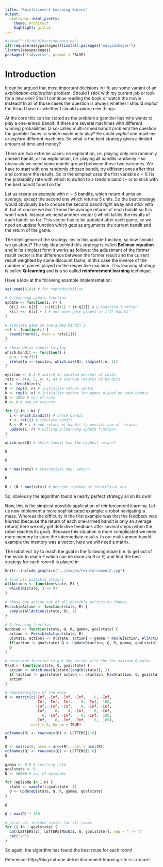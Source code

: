 ```yaml
---
title: "Reinforcement Learning Basics"
output:
  prettydoc::html_pretty:
    theme: Architect
    highlight: github
---
```


```r
#setwd("~/GitHub/MachineLearning")
if(!require(easypackages)){install.packages("easypackages")}
library(easypackages)
packages("tidyverse", prompt = FALSE)
```

# Introduction

It can be argued that most important decisions in life are some variant of an _exploitation-exploration_ problem. Should I stick with my current job or look for a new one? Shall I continue reading the book or watch the movie instead? In all of those cases the question is always whether I should _exploit_ the thing I have or whether I should _explore_ new things. 

At the core this can be stated as the problem a gambler has who wants to play a one-armed bandit: if there are several machines with different winning probabilities (a so-called multi-armed bandit problem) the question the gambler faces is: which machine to play? He could _exploit_ one machine or _explore_ different machines. So what is the best strategy given a limited amount of time and money?

There are two extreme cases: no exploration, i.e. playing only one randomly chosen bandit, or no exploitation, i.e. playing all bandits randomly – so obviously we need some middle ground between those two extremes. We have to start with one randomly chosen bandit, try different ones after that and compare the results. So in the simplest case the first variable $\epsilon = 0.1$ is the probability rate with which to switch to a random bandit – or to stick with the best bandit found so far.

Let us create an example with $n = 5$ bandits, which return 4 units on average, except the second one which returns 5 units. So the best strategy would obviously be to choose the second bandit right away and stick with it, but of course we don’t know the average returns of each bandit so this won’t work. Instead we need another vector `Q` which tallies the results of each bandit so far. This vector has to be updated after each game, so we need an update function which gets as arguments the current bandit and the return of the game.

The intelligence of the strategy lies in this update function, so how should we go about? The big idea behind this strategy is called __Bellman equation__ and in its simplest form it works as follows: the adjustment of the former result vector is the difference between the former result and the current result weighted by some discount factor, in this case the inverse of the number of games played on the respective machine. This learning strategy is called __Q-learning__ and is a so called __reinforcement learning__ technique.

Have a look at the following example implementation:

```r
set.seed(3141) # for reproducibility
 
# Q-learning update function
update <- function(i, r) {
  Q[i] <<- Q[i] + 1/(k[i]+1) * (r-Q[i]) # Q-learning function
  k[i] <<- k[i] + 1 # one more game played on i'th bandit
}
 
# simulate game on one-armed bandit i
ret <- function(i) {
  round(rnorm(1, mean = rets[i]))
}
 
# chose which bandit to play
which.bandit <- function() {
  p <- runif(1)
  ifelse(p >= epsilon, which.max(Q), sample(1:n, 1))
}
```
```r
epsilon <- 0.1 # switch in epsilon percent of cases
rets <- c(4, 5, 4, 4, 4) # average returns of bandits
n <- length(rets)
Q <- rep(0, n) # initialize return vector
k <- rep(0, n) # initialize vector for games played on each bandit
N <- 1000 # no. of runs
R <- 0 # sum of returns
 
for (j in 1:N) {
  i <- which.bandit() # chose bandit
  r <- ret(i) # simulate bandit
  R <- R + r # add return of bandit to overall sum of returns
  update(i, r) # calling Q-learning update function
}
 
which.max(Q) # which bandit has the highest return?
```
```r
Q
```
```r
k
```
```r
N * max(rets) # theoretical max. return
```
```r
R
```
```r
R / (N * max(rets)) # percent reached of theoretical max
```

So, obviously the algorithm found a nearly perfect strategy all on its own!

Now, this is the simplest possible application of reinforcement learning. Let us now implement a more sophisticated example: a robot navigating a maze. Whereas the difficulty in the first example was that the feedback was blurred (because the return of each one-armed bandit is only an average return) here we only get definitive feedback after several steps (when the robot reaches its goal). Because this situation is more complicated we need more memory to store the intermediate results. In our multi-armed bandit example the memory was a vector, here we will need a matrix.

The robot will try to reach the goal in the following maze (i.e. to get out of the maze to reach F which can be done via B or E) and find the best strategy for each room it is placed in:

```r
knitr::include_graphics("../images/reinforcement2.jpg")
```

```r
# find all possible actions
AllActions <- function(state, R) {
  which(R[state, ] >= 0)
}
 
# chose one action out of all possible actions by chance
PossibleAction <- function(state, R) {
  sample(AllActions(state, R), 1)
}
 
# Q-learning function
UpdateQ <- function(state, Q, R, gamma, goalstate) {
  action <- PossibleAction(state, R)
  Q[state, action] <- R[state, action] + gamma * max(Q[action, AllActions(action, R)]) # Bellman equation (learning rate implicitly = 1)
  if(action != goalstate) Q <- UpdateQ(action, Q, R, gamma, goalstate)
  Q
}
 
# recursive function to get the action with the the maximum Q value
MaxQ <- function(state, Q, goalstate) {
  action <- which.max(Q[state[length(state)], ])
  if (action != goalstate) action <- c(action, MaxQ(action, Q, goalstate))
  action
}
 
# representation of the maze
R <- matrix(c(-Inf, -Inf, -Inf, -Inf,    0, -Inf,
              -Inf, -Inf, -Inf,    0, -Inf,  100,
              -Inf, -Inf, -Inf,    0, -Inf, -Inf,
              -Inf,    0,    0, -Inf,    0, -Inf,
                 0, -Inf, -Inf,    0, -Inf,  100,
              -Inf,    0, -Inf, -Inf,    0,  100), 
            ncol = 6, byrow = TRUE)

colnames(R) <- rownames(R) <- LETTERS[1:6]
R
```
```r
Q <- matrix(0, nrow = nrow(R), ncol = ncol(R))
colnames(Q) <- rownames(Q) <- LETTERS[1:6]
Q
```
```r
gamma <- 0.8 # learning rate
goalstate <- 6
N <- 50000 # no. of episodes

for (episode in 1:N) {
  state <- sample(1:goalstate, 1)
  Q <- UpdateQ(state, Q, R, gamma, goalstate)
}
 
Q
```
```r
Q / max(Q) * 100
```
```r
# print all learned routes for all rooms
for (i in 1:goalstate) {
  cat(LETTERS[i], LETTERS[MaxQ(i, Q, goalstate)], sep = " -> ")
  cat("\n")
}
```

So again, the algorithm has found the best route for each room!

Reference:
http://blog.ephorie.de/reinforcement-learning-life-is-a-maze